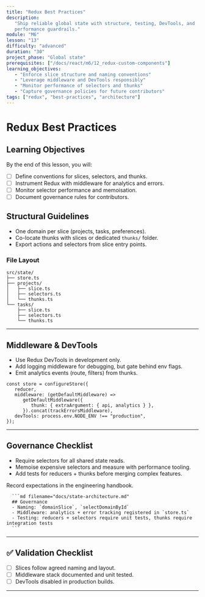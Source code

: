 ```yaml
---
title: "Redux Best Practices"
description:
   "Ship reliable global state with structure, testing, DevTools, and
   performance guardrails."
module: "M6"
lesson: "13"
difficulty: "advanced"
duration: "30"
project_phase: "Global state"
prerequisites: ["/docs/react/m6/12_redux-custom-components"]
learning_objectives:
   - "Enforce slice structure and naming conventions"
   - "Leverage middleware and DevTools responsibly"
   - "Monitor performance of selectors and thunks"
   - "Capture governance policies for future contributors"
tags: ["redux", "best-practices", "architecture"]
---
```



# Redux Best Practices

## Learning Objectives

By the end of this lesson, you will:

-  [ ] Define conventions for slices, selectors, and thunks.
-  [ ] Instrument Redux with middleware for analytics and errors.
-  [ ] Monitor selector performance and memoisation.
-  [ ] Document governance rules for contributors.

## Structural Guidelines

-  One domain per slice (projects, tasks, preferences).
-  Co-locate thunks with slices or dedicated `thunks/` folder.
-  Export actions and selectors from slice entry points.

### File Layout

```
src/state/
├── store.ts
├── projects/
│   ├── slice.ts
│   ├── selectors.ts
│   └── thunks.ts
└── tasks/
    ├── slice.ts
    ├── selectors.ts
    └── thunks.ts
```

---

## Middleware & DevTools

-  Use Redux DevTools in development only.
-  Add logging middleware for debugging, but gate behind env flags.
-  Emit analytics events (route, filters) from thunks.

```tsx
const store = configureStore({
   reducer,
   middleware: (getDefaultMiddleware) =>
      getDefaultMiddleware({
         thunk: { extraArgument: { api, analytics } },
      }).concat(trackErrorsMiddleware),
   devTools: process.env.NODE_ENV !== "production",
});
```

---

## Governance Checklist

-  Require selectors for all shared state reads.
-  Memoise expensive selectors and measure with performance tooling.
-  Add tests for reducers + thunks before merging complex features.

<Accordions type='single' className='mt-4'>
   <Accordion title='State Governance Doc'>
      <p>Record expectations in the engineering handbook.</p>

      ```md filename="docs/state-architecture.md"
      ## Governance
      - Naming: `domainSlice`, `selectDomainById`
      - Middleware: analytics + error tracking registered in `store.ts`
      - Testing: reducers + selectors require unit tests, thunks require integration tests
      ```

   </Accordion>
</Accordions>

---

## ✅ Validation Checklist

-  [ ] Slices follow agreed naming and layout.
-  [ ] Middleware stack documented and unit tested.
-  [ ] DevTools disabled in production builds.

---

